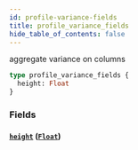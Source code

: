 ```yaml
---
id: profile-variance-fields
title: profile_variance_fields
hide_table_of_contents: false
---
```


aggregate variance on columns

```graphql
type profile_variance_fields {
  height: Float
}
```

### Fields

#### [`height`](#) ([`Float`](../scalars/float))
